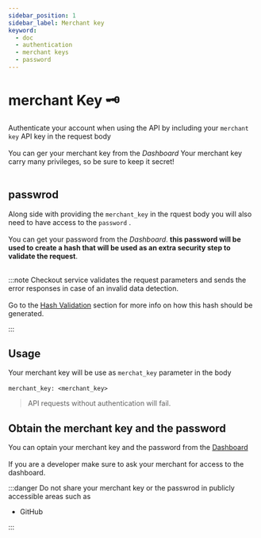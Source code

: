 ```yaml
---
sidebar_position: 1
sidebar_label: Merchant key
keyword:
  - doc
  - authentication
  - merchant keys
  - password
---
```


# merchant Key 🗝

Authenticate your account when using the API by including your `merchant key` API key in the request body <br></br>
You can ger your merchant key from the _Dashboard_ Your merchant key carry many privileges, so be sure to keep it secret!<br></br>

## passwrod

Along side with providing the `merchant_key` in the rquest body you will also need to have access to the `password` . <br></br>
You can get your password from the _Dashboard_. **this password will be used to create a hash that will be used as an extra security step to validate the request**. <br></br>

:::note
Checkout service validates the request parameters and sends the error responses in case of an invalid data detection.<br></br>
Go to the [Hash Validation](./hash-validation) section for more info on how this hash should be generated.

:::

## Usage

Your merchant key will be use as `merchat_key` parameter in the body <br></br>
`merchant_key: <merchant_key>`

> API requests without authentication will fail.

## Obtain the merchant key and the password

You can optain your merchant key and the password from the [Dashboard](https://gate.dineropay.com/login?continue=%2F) <br></br>
If you are a developer make sure to ask your merchant for access to the dashboard.

:::danger
Do not share your merchant key or the passwrod in publicly accessible areas such as

- GitHub

:::
